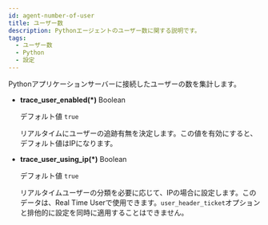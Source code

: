 ```yaml
---
id: agent-number-of-user
title: ユーザー数
description: Pythonエージェントのユーザー数に関する説明です。
tags:
  - ユーザー数
  - Python
  - 設定
---
```


Pythonアプリケーションサーバーに接続したユーザーの数を集計します。

-   **trace_user_enabled(\*)** <span class='type'>Boolean</span>

    デフォルト値 `true`

    リアルタイムにユーザーの追跡有無を決定します。この値を有効にすると、デフォルト値はIPになります。

-   **trace_user_using_ip(\*)** <span class='type'>Boolean</span>

    デフォルト値 `true`

    リアルタイムユーザーの分類を必要に応じて、IPの場合に設定します。このデータは、Real Time Userで使用できます。`user_header_ticket`オプションと排他的に設定を同時に適用することはできません。
